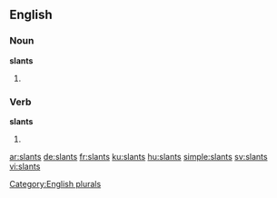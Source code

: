 
==English==

===Noun===
'''slants'''

# {{plural of|slant}}

===Verb===
'''slants'''

# {{en-third-person singular of|slant}}

[[Category:English plurals]]

[[ar:slants]]
[[de:slants]]
[[fr:slants]]
[[ku:slants]]
[[hu:slants]]
[[simple:slants]]
[[sv:slants]]
[[vi:slants]]